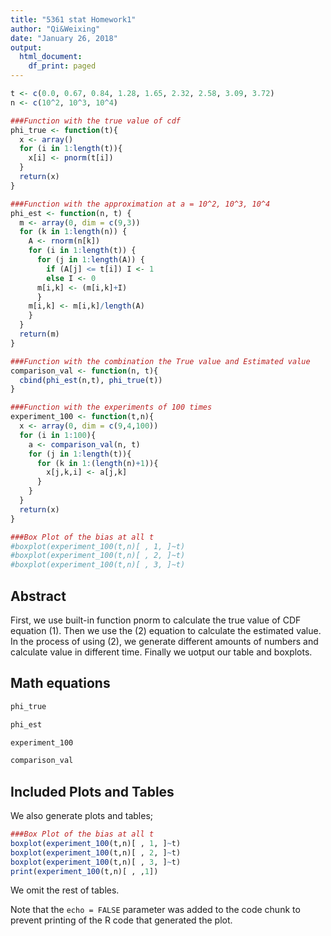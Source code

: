 ```yaml
---
title: "5361 stat Homework1"
author: "Qi&Weixing"
date: "January 26, 2018"
output:
  html_document:
    df_print: paged
---
```



```r
t <- c(0.0, 0.67, 0.84, 1.28, 1.65, 2.32, 2.58, 3.09, 3.72)
n <- c(10^2, 10^3, 10^4)

###Function with the true value of cdf
phi_true <- function(t){
  x <- array()
  for (i in 1:length(t)){
    x[i] <- pnorm(t[i])
  } 
  return(x)
}

###Function with the approximation at a = 10^2, 10^3, 10^4
phi_est <- function(n, t) {
  m <- array(0, dim = c(9,3))
  for (k in 1:length(n)) {
    A <- rnorm(n[k])
    for (i in 1:length(t)) {
      for (j in 1:length(A)) {
        if (A[j] <= t[i]) I <- 1
        else I <- 0
      m[i,k] <- (m[i,k]+I)
      }
    m[i,k] <- m[i,k]/length(A)
    }
  }
  return(m)
}

###Function with the combination the True value and Estimated value
comparison_val <- function(n, t){
  cbind(phi_est(n,t), phi_true(t))
}

###Function with the experiments of 100 times
experiment_100 <- function(t,n){
  x <- array(0, dim = c(9,4,100))
  for (i in 1:100){
    a <- comparison_val(n, t)
    for (j in 1:length(t)){
      for (k in 1:(length(n)+1)){
        x[j,k,i] <- a[j,k]
      }
    }
  }
  return(x)
}

###Box Plot of the bias at all t
#boxplot(experiment_100(t,n)[ , 1, ]~t)
#boxplot(experiment_100(t,n)[ , 2, ]~t)
#boxplot(experiment_100(t,n)[ , 3, ]~t)

```

## Abstract

First, we use built-in function pnorm to calculate the true value of CDF equation (1). Then we use the (2) equation to calculate the estimated value. In the process of using (2), we generate different amounts of numbers and calculate value in different time. Finally we uotput our table and boxplots.

## Math equations
\begin{equation}
\Phi(t) = \int_{-\infty}^t \frac{1}{\sqrt{2\pi}} e^{-y^2 / 2} dy,
\tag{1}
\end{equation}

\begin{equation}
\hat\Phi(t) = \frac{1}{n} \sum_{i=1}^n I(X_i \le t),
\tag{2}
\end{equation}
```r
phi_true
```
```r
phi_est
```
```r
experiment_100
```
```r
comparison_val
```
## Included Plots and Tables
We also generate plots and tables;

```r
###Box Plot of the bias at all t
boxplot(experiment_100(t,n)[ , 1, ]~t)
boxplot(experiment_100(t,n)[ , 2, ]~t)
boxplot(experiment_100(t,n)[ , 3, ]~t)
print(experiment_100(t,n)[ , ,1])
```
We omit the rest of tables.


Note that the `echo = FALSE` parameter was added to the code chunk to prevent printing of the R code that generated the plot.
